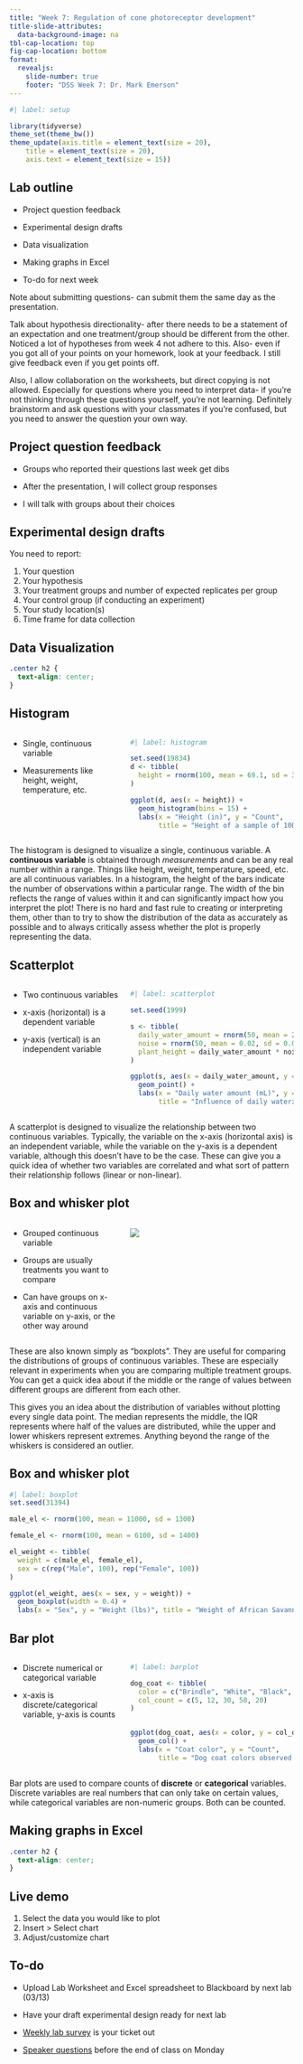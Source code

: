 ```yaml
---
title: "Week 7: Regulation of cone photoreceptor development"
title-slide-attributes: 
  data-background-image: na
tbl-cap-location: top
fig-cap-location: bottom
format: 
  revealjs:
    slide-number: true
    footer: "DSS Week 7: Dr. Mark Emerson"
---
```


```r
#| label: setup

library(tidyverse)
theme_set(theme_bw())
theme_update(axis.title = element_text(size = 20),
    title = element_text(size = 20),
    axis.text = element_text(size = 15))

```

## Lab outline

-   Project question feedback

-   Experimental design drafts

-   Data visualization

-   Making graphs in Excel

-   To-do for next week

::: notes
Note about submitting questions- can submit them the same day as the presentation.

Talk about hypothesis directionality- after there needs to be a statement of an expectation and one treatment/group should be different from the other. Noticed a lot of hypotheses from week 4 not adhere to this. Also- even if you got all of your points on your homework, look at your feedback. I still give feedback even if you get points off.

Also, I allow collaboration on the worksheets, but direct copying is not allowed. Especially for questions where you need to interpret data- if you're not thinking through these questions yourself, you're not learning. Definitely brainstorm and ask questions with your classmates if you're confused, but you need to answer the question your own way.
:::

## Project question feedback

-   Groups who reported their questions last week get dibs

-   After the presentation, I will collect group responses

-   I will talk with groups about their choices

## Experimental design drafts

You need to report:

1.  Your question
2.  Your hypothesis
3.  Your treatment groups and number of expected replicates per group
4.  Your control group (if conducting an experiment)
5.  Your study location(s)
6.  Time frame for data collection

## Data Visualization {.center}

```css
.center h2 {
  text-align: center;
}

```

## Histogram

::: columns
::: {.column width="40%"}
-   Single, continuous variable

-   Measurements like height, weight, temperature, etc.
:::

::: {.column width="60%"}
```r
#| label: histogram

set.seed(19834)
d <- tibble(
  height = rnorm(100, mean = 69.1, sd = 3)
)

ggplot(d, aes(x = height)) +
  geom_histogram(bins = 15) +
  labs(x = "Height (in)", y = "Count",
       title = "Height of a sample of 100 American Men")

```
:::
:::

::: notes
The histogram is designed to visualize a single, continuous variable. A **continuous variable** is obtained through *measurements* and can be any real number within a range. Things like height, weight, temperature, speed, etc. are all continuous variables. In a histogram, the height of the bars indicate the number of observations within a particular range. The width of the bin reflects the range of values within it and can significantly impact how you interpret the plot! There is no hard and fast rule to creating or interpreting them, other than to try to show the distribution of the data as accurately as possible and to always critically assess whether the plot is properly representing the data.
:::

## Scatterplot

::: columns
::: {.column width="40%"}
-   Two continuous variables

-   x-axis (horizontal) is a dependent variable

-   y-axis (vertical) is an independent variable
:::

::: {.column width="60%"}
```r
#| label: scatterplot

set.seed(1999)

s <- tibble(
  daily_water_amount = rnorm(50, mean = 200, sd = 10),
  noise = rnorm(50, mean = 0.02, sd = 0.001),
  plant_height = daily_water_amount * noise
)

ggplot(s, aes(x = daily_water_amount, y = plant_height)) +
  geom_point() +
  labs(x = "Daily water amount (mL)", y = "Growth over study period (cm)",
       title = "Influence of daily watering amount on potted plant growth")

```
:::
:::

::: notes
A scatterplot is designed to visualize the relationship between two continuous variables. Typically, the variable on the x-axis (horizontal axis) is an independent variable, while the variable on the y-axis is a dependent variable, although this doesn't have to be the case. These can give you a quick idea of whether two variables are correlated and what sort of pattern their relationship follows (linear or non-linear).
:::

## Box and whisker plot

::: columns
::: {.column width="40%"}
-   Grouped continuous variable

-   Groups are usually treatments you want to compare

-   Can have groups on x-axis and continuous variable on y-axis, or the other way around
:::

::: {.column width="60%"}
![](images/clipboard-1926666754.png)
:::
:::

::: notes
These are also known simply as "boxplots". They are useful for comparing the distributions of groups of continuous variables. These are especially relevant in experiments when you are comparing multiple treatment groups. You can get a quick idea about if the middle or the range of values between different groups are different from each other.

This gives you an idea about the distribution of variables without plotting every single data point. The median represents the middle, the IQR represents where half of the values are distributed, while the upper and lower whiskers represent extremes. Anything beyond the range of the whiskers is considered an outlier.
:::

## Box and whisker plot

```r
#| label: boxplot
set.seed(31394)

male_el <- rnorm(100, mean = 11000, sd = 1300)

female_el <- rnorm(100, mean = 6100, sd = 1400)

el_weight <- tibble(
  weight = c(male_el, female_el),
  sex = c(rep("Male", 100), rep("Female", 100))
)

ggplot(el_weight, aes(x = sex, y = weight)) +
  geom_boxplot(width = 0.4) +
  labs(x = "Sex", y = "Weight (lbs)", title = "Weight of African Savanna Elephants")


```

## Bar plot

::: columns
::: {.column width="40%"}
-   Discrete numerical or categorical variable

-   x-axis is discrete/categorical variable, y-axis is counts
:::

::: {.column width="60%"}
```r
#| label: barplot

dog_coat <- tibble(
  color = c("Brindle", "White", "Black", "Brown", "Sable"),
  col_count = c(5, 12, 30, 50, 20)
)


ggplot(dog_coat, aes(x = color, y = col_count)) +
  geom_col() +
  labs(x = "Coat color", y = "Count",
       title = "Dog coat colors observed at the dog park") 


```
:::
:::

::: notes
Bar plots are used to compare counts of **discrete** or **categorical** variables. Discrete variables are real numbers that can only take on certain values, while categorical variables are non-numeric groups. Both can be counted.
:::

## Making graphs in Excel {.center}

```css
.center h2 {
  text-align: center;
}
```

## Live demo

1.  Select the data you would like to plot
2.  Insert \> Select chart
3.  Adjust/customize chart

## To-do

-   Upload Lab Worksheet and Excel spreadsheet to Blackboard by next lab (03/13)

-   Have your draft experimental design ready for next lab

-   [Weekly lab survey](https://forms.gle/LPjdpEevWHdNmiE78) is your ticket out

-   [Speaker questions](https://forms.gle/j9SuMgnH9Tor6KNP6) before the end of class on Monday
